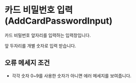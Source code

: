 
<Meta of={AddCardPasswordInputStories} />

# 카드 비밀번호 입력(AddCardPasswordInput)

카드 비밀번호 앞자리를 입력하는 입력창입니다.

앞 두자리를 개별 숫자로 입력 받습니다.

<Canvas of={AddCardPasswordInputStories.Primary} />

## 오류 메세지 조건

- 각각 숫자 0~9를 사용한 숫자가 아니면 에러 메세지를 보여줍니다.
